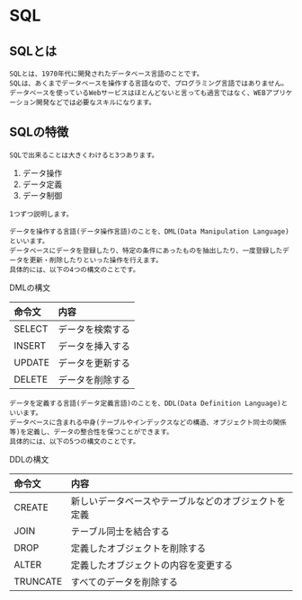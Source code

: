 # SQL

## SQLとは
```
SQLとは、1970年代に開発されたデータベース言語のことです。
SQLは、あくまでデータベースを操作する言語なので、プログラミング言語ではありません。
データベースを使っているWebサービスはほとんどないと言っても過言ではなく、WEBアプリケーション開発などでは必要なスキルになります。
```

## SQLの特徴
```
SQLで出来ることは大きくわけると3つあります。
```
1. データ操作
2. データ定義
3. データ制御
```
1つずつ説明します。

データを操作する言語(データ操作言語)のことを、DML(Data Manipulation Language)といいます。
データベースにデータを登録したり、特定の条件にあったものを抽出したり、一度登録したデータを更新・削除したりといった操作を行えます。
具体的には、以下の4つの構文のことです。
```
DMLの構文

|命令文|内容|
|:--|:--|
|SELECT|データを検索する|
|INSERT|データを挿入する|
|UPDATE|データを更新する|
|DELETE|データを削除する|

```
データを定義する言語(データ定義言語)のことを、DDL(Data Definition Language)といいます。
データベースに含まれる中身(テーブルやインデックスなどの構造、オブジェクト同士の関係等)を定義し、データの整合性を保つことができます。
具体的には、以下の5つの構文のことです。
```
DDLの構文

|命令文|内容|
|:--|:--|
|CREATE|新しいデータベースやテーブルなどのオブジェクトを定義|
|JOIN|テーブル同士を結合する|
|DROP|定義したオブジェクトを削除する|
|ALTER|定義したオブジェクトの内容を変更する|
|TRUNCATE|すべてのデータを削除する|

